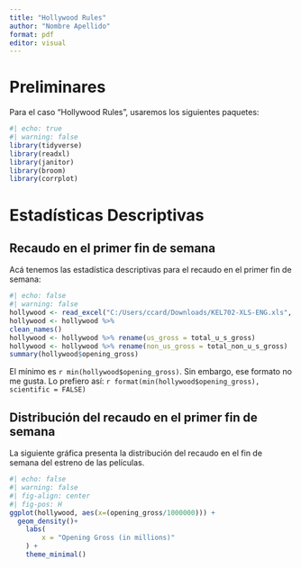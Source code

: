 ```yaml
---
title: "Hollywood Rules"
author: "Nombre Apellido"
format: pdf
editor: visual
---
```

  
  
# Preliminares

Para el caso "Hollywood Rules", usaremos los siguientes paquetes:
  
```r
#| echo: true
#| warning: false
library(tidyverse)
library(readxl)
library(janitor)
library(broom)
library(corrplot)
```

# Estadísticas Descriptivas

## Recaudo en el primer fin de semana

Acá tenemos las estadística descriptivas para el recaudo en el primer fin de semana:
  
```r
#| echo: false
#| warning: false
hollywood <- read_excel("C:/Users/ccard/Downloads/KEL702-XLS-ENG.xls", sheet = "Exhibit 1")
hollywood <- hollywood %>%
clean_names()
hollywood <- hollywood %>% rename(us_gross = total_u_s_gross)
hollywood <- hollywood %>% rename(non_us_gross = total_non_u_s_gross)
summary(hollywood$opening_gross)
```

El mínimo es `r min(hollywood$opening_gross)`. Sin embargo, ese formato no me gusta. Lo prefiero así: `r format(min(hollywood$opening_gross), scientific = FALSE)`

## Distribución del recaudo en el primer fin de semana

La siguiente gráfica presenta la distribución del recaudo en el fin de semana del estreno de las películas.

```r
#| echo: false
#| warning: false
#| fig-align: center
#| fig-pos: H
ggplot(hollywood, aes(x=(opening_gross/1000000))) +
  geom_density()+
    labs(
        x = "Opening Gross (in millions)"
    ) +
    theme_minimal()
```